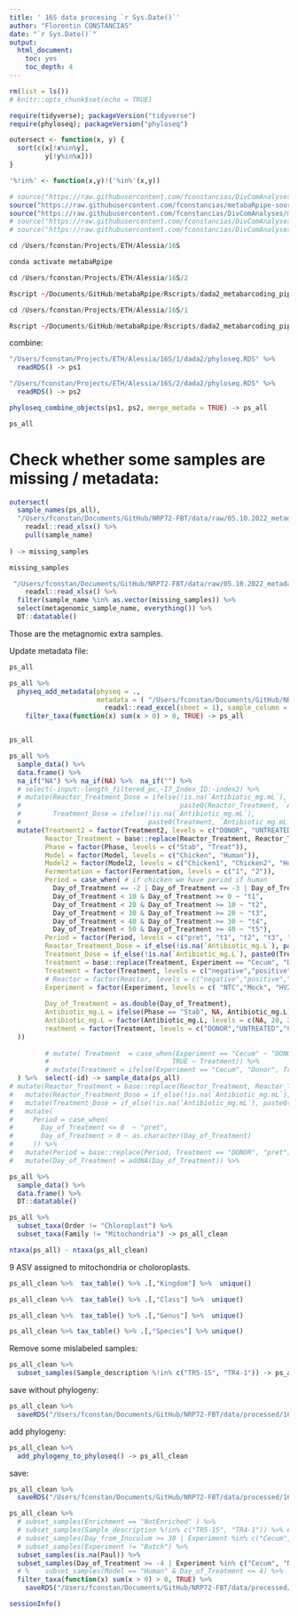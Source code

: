 ```yaml
---
title: ' 16S data procesing `r Sys.Date()`'
author: "Florentin CONSTANCIAS"
date: "`r Sys.Date()`"
output:
  html_document:
    toc: yes
    toc_depth: 4
---
```


```r
rm(list = ls())
# knitr::opts_chunk$set(echo = TRUE)
```

```r
require(tidyverse); packageVersion("tidyverse")
require(phyloseq); packageVersion("phyloseq")
```

```r
outersect <- function(x, y) {
  sort(c(x[!x%in%y],
         y[!y%in%x]))
}

'%!in%' <- function(x,y)!('%in%'(x,y))

# source("https://raw.githubusercontent.com/fconstancias/DivComAnalyses/master/R/phyloseq_taxa_tests.R") 
source("https://raw.githubusercontent.com/fconstancias/metabaRpipe-source/master/Rscripts/functions.R")
source("https://raw.githubusercontent.com/fconstancias/DivComAnalyses/master/R/phyloseq_normalisation.R") 
# source("https://raw.githubusercontent.com/fconstancias/DivComAnalyses/master/R/phyloseq_alpha.R") 
# source("https://raw.githubusercontent.com/fconstancias/DivComAnalyses/master/R/phyloseq_beta.R") 
```


```r
cd /Users/fconstan/Projects/ETH/Alessia/16S 

conda activate metabaRpipe 

cd /Users/fconstan/Projects/ETH/Alessia/16S/2

Rscript ~/Documents/GitHub/metabaRpipe/Rscripts/dada2_metabarcoding_pipeline.Rscript -i raw/ -T 4 --preset V4-1PCR --db ~/db/DADA2/silva_nr99_v138.1_train_set.fa.gz --db_species ~/db/DADA2/silva_species_assignment_v138.1.fa.gz --metadata /Users/fconstan/Documents/GitHub/NRP72-FBT/data/raw/05.10.2022_metadata_all_merged.xlsx --priors ~/Documents/GitHub/metabaRpipe/databases/priors/hv292_CGU_V4.fasta --pool FALSE

cd /Users/fconstan/Projects/ETH/Alessia/16S/1

Rscript ~/Documents/GitHub/metabaRpipe/Rscripts/dada2_metabarcoding_pipeline.Rscript -i raw/ -T 4 --preset V4-2PCR --db ~/db/DADA2/silva_nr99_v138.1_train_set.fa.gz --db_species ~/db/DADA2/silva_species_assignment_v138.1.fa.gz --metadata /Users/fconstan/Documents/GitHub/NRP72-FBT/data/raw/05.10.2022_metadata_all_merged.xlsx --priors ~/Documents/GitHub/metabaRpipe/databases/priors/hv292_CGU_V4.fasta --pool FALSE
```


combine:

```r
"/Users/fconstan/Projects/ETH/Alessia/16S/1/dada2/phyloseq.RDS" %>% 
  readRDS() -> ps1

"/Users/fconstan/Projects/ETH/Alessia/16S/2/dada2/phyloseq.RDS" %>% 
  readRDS() -> ps2
```


```r
phyloseq_combine_objects(ps1, ps2, merge_metada = TRUE) -> ps_all

ps_all
```

# Check whether some samples are missing / metadata:

```r

outersect(
  sample_names(ps_all),
  "/Users/fconstan/Documents/GitHub/NRP72-FBT/data/raw/05.10.2022_metadata_all_merged.xlsx" %>%
    readxl::read_xlsx() %>% 
    pull(sample_name)
  
) -> missing_samples

missing_samples
```

```r
 "/Users/fconstan/Documents/GitHub/NRP72-FBT/data/raw/05.10.2022_metadata_all_merged.xlsx" %>%
    readxl::read_xlsx() %>% 
  filter(sample_name %in% as.vector(missing_samples)) %>% 
  select(metagenomic_sample_name, everything()) %>% 
  DT::datatable()
```



Those are the metagnomic extra samples.


Update metadata file:

```r
ps_all
```

```r
ps_all %>% 
  physeq_add_metadata(physeq = .,
                      metadata = ( "/Users/fconstan/Documents/GitHub/NRP72-FBT/data/raw/05.10.2022_metadata_all_merged.xlsx") %>%
                        readxl::read_excel(sheet = 1), sample_column = "sample_name") %>% 
    filter_taxa(function(x) sum(x > 0) > 0, TRUE) -> ps_all


ps_all
```


```r
ps_all %>% 
  sample_data() %>% 
  data.frame() %>% 
  na_if("NA") %>% na_if(NA) %>%  na_if("") %>% 
  # select(-input:-length_filtered_pc,-I7_Index_ID:-index2) %>% 
  # mutate(Reactor_Treatment_Dose = ifelse(!is.na(`Antibiotic_mg.mL`),
  #                                        paste0(Reactor_Treatment, `Antibiotic_mg.mL`), Reactor_Treatment),
  #        Treatment_Dose = ifelse(!is.na(`Antibiotic_mg.mL`),
  #                                paste0(Treatment, `Antibiotic_mg.mL`), Reactor_Treatment)) %>%
  mutate(Treatment2 = factor(Treatment2, levels = c("DONOR", "UNTREATED", "AB+E. coli", "AB", "E. coli", "AB+E. faecium", "E. faecium")),
         Reactor_Treatment = base::replace(Reactor_Treatment, Reactor_Treatment == "TR_2CTX", "TR2_CTX"),
         Phase = factor(Phase, levels = c("Stab", "Treat")),
         Model = factor(Model, levels = c("Chicken", "Human")),
         Model2 = factor(Model2, levels = c("Chicken1", "Chicken2", "Human1", "Human2")),
         Fermentation = factor(Fermentation, levels = c("1", "2")),
         Period = case_when( # if chicken we have period if human
           Day_of_Treatment == -2 | Day_of_Treatment == -3 | Day_of_Treatment == -6 | Day_of_Treatment == -7 ~ "pret",
           Day_of_Treatment < 10 & Day_of_Treatment >= 0 ~ "t1",
           Day_of_Treatment < 20 & Day_of_Treatment >= 10 ~ "t2",
           Day_of_Treatment < 30 & Day_of_Treatment >= 20 ~ "t3",
           Day_of_Treatment < 40 & Day_of_Treatment >= 30 ~ "t4",
           Day_of_Treatment < 50 & Day_of_Treatment >= 40 ~ "t5"),
         Period = factor(Period, levels = c("pret", "t1", "t2", "t3", "t4", "t5")),
         Reactor_Treatment_Dose = if_else(!is.na(`Antibiotic_mg.L`), paste0(Reactor_Treatment, `Antibiotic_mg.L`), Reactor_Treatment),
         Treatment_Dose = if_else(!is.na(`Antibiotic_mg.L`), paste0(Treatment, `Antibiotic_mg.L`), Treatment),
         Treatment = base::replace(Treatment, Experiment == "Cecum", "DONOR"),
         Treatment = factor(Treatment, levels = c("negative","positive","STRAIN", "DONOR", "UNTREATED", "CTX", "CTX+HV292.1", "HV292.1", "VAN", "VAN+CCUG59168", "CCUG59168")),
         # Reactor = factor(Reactor, levels = c("negative","positive","STRAIN", "DONOR", "IR1", "IR2", "CR", "TR1", "TR2", "TR3", "TR4", "TR5", "TR6","Batch3","Batch4")),
         Experiment = factor(Experiment, levels = c( "NTC","Mock", "HV292.1", "CCUG59168", "Cecum","Continuous","Batch")),
         
         Day_of_Treatment = as.double(Day_of_Treatment),
         Antibiotic_mg.L = ifelse(Phase == "Stab", NA, Antibiotic_mg.L),
         Antibiotic_mg.L = factor(Antibiotic_mg.L, levels = c(NA, 20, 200,90, 600)), 
         reatment = factor(Treatment, levels = c("DONOR","UNTREATED","CTX","CTX+HV292.1","HV292.1","VAN","VAN+CCUG59168", "CCUG59168"
  ))
         
         # mutate( Treatment  = case_when(Experiment == "Cecum" ~ "DONOR",
         #                               TRUE ~ Treatment)) %>% 
         # mutate(Treatment = ifelse(Experiment == "Cecum", "Donor", Treatment)) %>% 
  ) %>%  select(-id) -> sample_data(ps_all)
# mutate(Reactor_Treatment = base::replace(Reactor_Treatment, Reactor_Treatment == "TR_2CTX", "TR2_CTX")) %>%
#   mutate(Reactor_Treatment_Dose = if_else(!is.na(`Antibiotic_mg.mL`), paste0(Reactor_Treatment, `Antibiotic_mg.mL`), Reactor_Treatment)) %>% 
#   mutate(Treatment_Dose = if_else(!is.na(`Antibiotic_mg.mL`), paste0(Treatment, `Antibiotic_mg.mL`), Treatment)) %>%
#   mutate(
#     Period = case_when(
#       Day_of_Treatment <= 0  ~ "pret",
#       Day_of_Treatment > 0 ~ as.character(Day_of_Treatment)
#     )) %>%
#   mutate(Period = base::replace(Period, Treatment == "DONOR", "pret")) %>%
#   mutate(Day_of_Treatment = addNA(Day_of_Treatment)) %>%

ps_all %>% 
  sample_data() %>% 
  data.frame() %>% 
  DT::datatable()
```




```r
ps_all %>% 
  subset_taxa(Order != "Chloroplast") %>%
  subset_taxa(Family != "Mitochondria") -> ps_all_clean
```


```r
ntaxa(ps_all) - ntaxa(ps_all_clean)
```

9 ASV assigned to mitochondria or choloroplasts.

```r
ps_all_clean %>%  tax_table() %>% .[,"Kingdom"] %>%  unique()
```


```r
ps_all_clean %>%  tax_table() %>% .[,"Class"] %>%  unique()
```

```r
ps_all_clean %>%  tax_table() %>% .[,"Genus"] %>%  unique()
```

```r
ps_all_clean %>% tax_table() %>% .[,"Species"] %>% unique()
```


Remove some mislabeled samples:

```r
ps_all_clean %>% 
  subset_samples(Sample_description %!in% c("TR5-15", "TR4-1")) -> ps_all_clean
```


save without phylogeny:

```r
ps_all_clean %>% 
  saveRDS("/Users/fconstan/Documents/GitHub/NRP72-FBT/data/processed/16S/ps_silva_dada2_human_chicken_all_fct_no_tree_051022.RDS")
```


add phylogeny:

```r
ps_all_clean %>% 
  add_phylogeny_to_phyloseq() -> ps_all_clean
```

save:

```r
ps_all_clean %>% 
  saveRDS("/Users/fconstan/Documents/GitHub/NRP72-FBT/data/processed/16S/ps_silva_dada2_human_chicken_all_fct_051022.RDS")
```
 

```r
ps_all_clean %>% 
  # subset_samples(Enrichment == "NotEnriched" ) %>% 
  # subset_samples(Sample_description %!in% c("TR5-15", "TR4-1")) %>% # mislabel
  # subset_samples(Day_from_Inoculum >= 30 | Experiment %in% c("Cecum", "NTC", "Mock", "HV292.1", "CCUG59168", "Continuous")) %>% 
  # subset_samples(Experiment != "Batch") %>% 
  subset_samples(is.na(Paul)) %>% 
  subset_samples(Day_of_Treatment >= -4 | Experiment %in% c("Cecum", "NTC", "Mock", "HV292.1", "CCUG59168", "Continuous", "SLURRY")) %>% 
  # %    subset_samples(Model == "Human" & Day_of_Treatment <= 4) %>% 
  filter_taxa(function(x) sum(x > 0) > 0, TRUE) %>% 
    saveRDS("/Users/fconstan/Documents/GitHub/NRP72-FBT/data/processed/16S/ps_silva_dada2_human_chicken_all_fct_polyferms_090922.RDS")
```

```r
sessionInfo()
```
